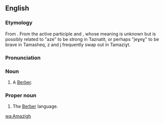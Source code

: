 {{also|amazigh}}
==English==

===Etymology===
From {{etyl|tzm|en}} {{m|tzm|ⴰⵎⴰⵣⵉⵖ}}. From the active participle {{m|tzm|ⴰⵎ}} and {{m|tzm|ⴰⵣⵉⵖ}}, whose meaning is unknown but is possibly related to "aze" to be strong in Taznatit, or perhaps "jeɣeɣ" to be brave in Tamasheq, z and j frequently swap out in Tamaziɣt.

===Pronunciation===
{{rfp|lang=en}}

===Noun===
{{en-noun}}

# A [[Berber]].

===Proper noun===
{{en-proper noun}}

# The [[Berber]] language.

[[wa:Amazigh]]